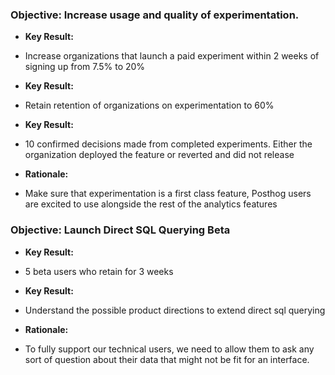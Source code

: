 ### Objective: Increase usage and quality of experimentation. 

* **Key Result:**
 * Increase organizations that launch a paid experiment within 2 weeks of signing up from 7.5% to 20%
* **Key Result:** 
 * Retain retention of organizations on experimentation to 60%
* **Key Result:**
 * 10 confirmed decisions made from completed experiments. Either the organization deployed the feature or reverted and did not release

* **Rationale:**
 * Make sure that experimentation is a first class feature, Posthog users are excited to use alongside the rest of the analytics features

### Objective: Launch Direct SQL Querying Beta

* **Key Result:**
 * 5 beta users who retain for 3 weeks
* **Key Result:**
 * Understand the possible product directions to extend direct sql querying

* **Rationale:**
 * To fully support our technical users, we need to allow them to ask any sort of question about their data that might not be fit for an interface.